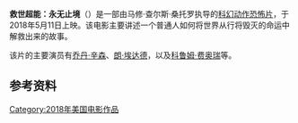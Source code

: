 {{Expand language|1=en|time=2021-02-04T09:04:25+00:00}}
{{Unreferenced|time=2021-02-04T09:04:25+00:00}}
{{Infobox film
| name           = 救世超能：永无止境
| image          = 
| alt            = 
| caption        = 
| director       = Matthew Charles Santoro
| producer       = {{plainlist|
* Evan Cholfin
* [[洛倫佐·迪·波納文圖拉|洛倫佐·迪·波納文圖拉]]
* Ross M. Dinerstein
* Greg Siegel  
}}
| writer         = {{plainlist|
* Julia Fair	
* Matthew Charles Santoro
}}
| screenplay     = 
| story          = 
| based_on       = <!-- {{Based on|title of the original work|creator of the original work|additional creator(s), if necessary}} -->
| starring       = {{plainlist|
* [[Ron_Eldard|Ron Eldard]]
* [[Jordan_Hinson|Jordan Hinson]]
* [[Colm_Feore|Colm Feore]]
* [[Austin_Stowell|Austin Stowell]]
* [[Jade_Tailor|Jade Tailor]]
* Tom Wright
}}
| narrator       = 
| music          = [[Kevin_Riepl|Kevin Riepl]]
| cinematography = Dallas Sterling 
| editing        = {{plainlist|
* Sarah Broshar
* Saul Herckis
* Matthew Santoro
}}
| studio         = {{plainlist|
* Break Media
* Campfire
* [[Di_Bonaventura_Pictures|Di Bonaventura Pictures]]
}}
| distributor    = 木兰花影业
| released       = {{Film date|2018|5|11}}
| runtime        = 
| country        = 美国
| language       = 英语
| budget         = 
| gross          = 
}}
'''救世超能：永无止境'''（{{lang|en|''Higher Power''}}）是一部由马修·查尔斯·桑托罗执导的[[科幻|科幻]][[动作电影|动作]][[恐怖片|恐怖片]]，于2018年5月11日上映。该电影主要讲述一个普通人如何将世界从行将毁灭的命运中解救出来的故事。

该片的主要演员有[[乔丹·辛森|乔丹·辛森]]、[[朗·埃达德|朗·埃达德]]，以及[[科鲁姆·费奥瑞|科鲁姆·费奥瑞]]等。

==参考资料==
{{reflist}}
{{film-stub}}


[[Category:2018年美国电影作品|Category:2018年美国电影作品]]